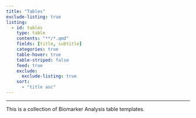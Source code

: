 ```yaml
---
title: "Tables"
exclude-listing: true
listing:
  - id: tables
    type: table
    contents: "**/*.qmd"
    fields: [title, subtitle]
    categories: true
    table-hover: true
    table-striped: false
    feed: true
    exclude:
      exclude-listing: true
    sort:
      - "title asc"
---
```


---

This is a collection of Biomarker Analysis table templates.

:::{#tables}
:::
